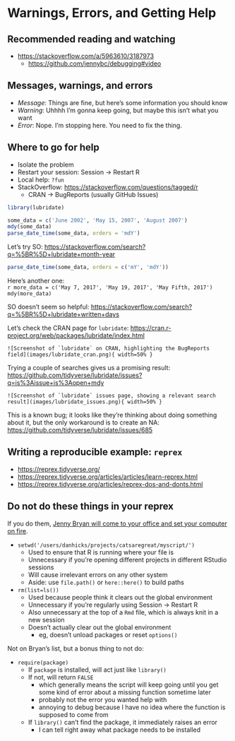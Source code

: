 # Warnings, Errors, and Getting Help #

## Recommended reading and watching

- <https://stackoverflow.com/a/5963610/3187973>
    - <https://github.com/jennybc/debugging#video>


## Messages, warnings, and errors

- *Message*:  Things are fine, but here's some information you should know
- *Warning*:  Uhhhh I'm gonna keep going, but maybe this isn't what you want
- *Error*:  Nope.  I'm stopping here.  You need to fix the thing. 

## Where to go for help

- Isolate the problem
- Restart your session: Session $\to$ Restart R
- Local help: `?fun`
- StackOverflow: <https://stackoverflow.com/questions/tagged/r>
    - CRAN $\to$ BugReports (usually GitHub Issues)

```r
library(lubridate)

some_data = c('June 2002', 'May 15, 2007', 'August 2007')
mdy(some_data)
parse_date_time(some_data, orders = 'mdY')
```

Let's try SO: <https://stackoverflow.com/search?q=%5BR%5D+lubridate+month-year>
```r
parse_date_time(some_data, orders = c('mY', 'mdY'))
```

Here's another one:  
    ```r
more_data = c('May 7, 2017', 'May 19, 2017', 'May Fifth, 2017')
mdy(more_data)
```

SO doesn't seem so helpful: <https://stackoverflow.com/search?q=%5BR%5D+lubridate+written+days>

Let's check the CRAN page for `lubridate`: <https://cran.r-project.org/web/packages/lubridate/index.html>
    
    ![Screenshot of `lubridate` on CRAN, highlighting the BugReports field](images/lubridate_cran.png){ width=50% }

Trying a couple of searches gives us a promising result: <https://github.com/tidyverse/lubridate/issues?q=is%3Aissue+is%3Aopen+mdy>
    
    ![Screenshot of `lubridate` issues page, showing a relevant search result](images/lubridate_issues.png){ width=50% }

This is a known bug; it looks like they're thinking about doing something about it, but the only workaround is to create an NA:  <https://github.com/tidyverse/lubridate/issues/685>

## Writing a reproducible example: `reprex`

- <https://reprex.tidyverse.org/>
- <https://reprex.tidyverse.org/articles/articles/learn-reprex.html>
- <https://reprex.tidyverse.org/articles/reprex-dos-and-donts.html>

## Do not do these things in your reprex

If you do them, [Jenny Bryan will come to your office and set your computer on fire](https://www.tidyverse.org/blog/2017/12/workflow-vs-script/). 

- `setwd('/users/danhicks/projects/catsaregreat/myscript/')`
    - Used to ensure that R is running where your file is
    - Unnecessary if you're opening different projects in different RStudio sessions
    - Will cause irrelevant errors on any other system
    - Aside:  use `file.path()` or `here::here()` to build paths
    
- `rm(list=ls())`
    - Used because people think it clears out the global environment
    - Unnecessary if you're regularly using Session $\to$ Restart R
    - Also unnecessary at the top of a `Rmd` file, which is always knit in a new session
    - Doesn't actually clear out the global environment
        - eg, doesn't unload packages or reset `options()`
        
Not on Bryan's list, but a bonus thing to not do: 

- `require(package)`
    - If `package` is installed, will act just like `library()`
    - If not, will return `FALSE`
        - which generally means the script will keep going until you get some kind of error about a missing function sometime later
        - probably not the error you wanted help with
        - annoying to debug because I have no idea where the function is supposed to come from
    - If `library()` can't find the package, it immediately raises an error
        - I can tell right away what package needs to be installed
